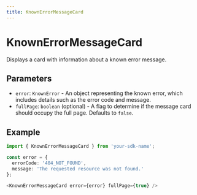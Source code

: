 ```yaml
---
title: KnownErrorMessageCard
---
```


# KnownErrorMessageCard

Displays a card with information about a known error message.

## Parameters

- `error`: `KnownError` - An object representing the known error, which includes details such as the error code and message.
- `fullPage`: `boolean` (optional) - A flag to determine if the message card should occupy the full page. Defaults to `false`.

## Example

```typescript
import { KnownErrorMessageCard } from 'your-sdk-name';

const error = {
  errorCode: '404_NOT_FOUND',
  message: 'The requested resource was not found.'
};

<KnownErrorMessageCard error={error} fullPage={true} />
```